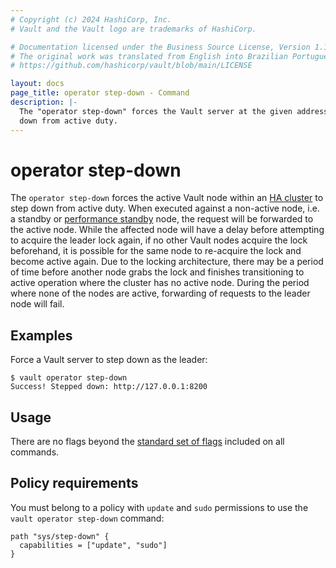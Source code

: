 ```yaml
---
# Copyright (c) 2024 HashiCorp, Inc.
# Vault and the Vault logo are trademarks of HashiCorp.

# Documentation licensed under the Business Source License, Version 1.1.
# The original work was translated from English into Brazilian Portuguese.
# https://github.com/hashicorp/vault/blob/main/LICENSE

layout: docs
page_title: operator step-down - Command
description: |-
  The "operator step-down" forces the Vault server at the given address to step
  down from active duty.
---
```


# operator step-down

The `operator step-down` forces the active Vault node within an [HA cluster](/vault/docs/concepts/ha)
to step down from active duty. When executed against a non-active node, i.e. a
standby or [performance standby](/vault/docs/enterprise/performance-standby) node,
the request will be forwarded to the active node.  While the
affected node will have a delay before attempting to acquire
the leader lock again, if no other Vault nodes acquire the
lock beforehand, it is possible for the same node to re-acquire
the lock and become active again. Due to the locking architecture, there may be a period of time
before another node grabs the lock and finishes transitioning to active operation where the cluster has no active node. During the period where none of the nodes are active, forwarding of requests to the leader node will fail.

## Examples

Force a Vault server to step down as the leader:

```shell-session
$ vault operator step-down
Success! Stepped down: http://127.0.0.1:8200
```

## Usage

There are no flags beyond the [standard set of flags](/vault/docs/commands)
included on all commands.

## Policy requirements

You must belong to a policy with `update` and `sudo` permissions to use the
`vault operator step-down` command:

```hcl
path "sys/step-down" {
  capabilities = ["update", "sudo"]
}
```

